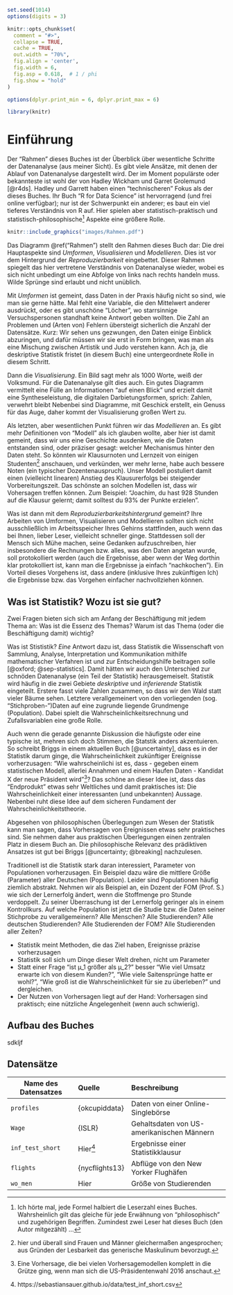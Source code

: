 
```r
set.seed(1014)
options(digits = 3)

knitr::opts_chunk$set(
  comment = "#>",
  collapse = TRUE,
  cache = TRUE,
  out.width = "70%",
  fig.align = 'center',
  fig.width = 6,
  fig.asp = 0.618,  # 1 / phi
  fig.show = "hold"
)

options(dplyr.print_min = 6, dplyr.print_max = 6)
```

```r
library(knitr)
```


# Einführung


Der "Rahmen" dieses Buches ist der Überblick über wesentliche Schritte der Datenanalyse (aus meiner Sicht). Es gibt viele Ansätze, mit denen der Ablauf von Datenanalyse dargestellt wird. Der im Moment populärste oder bekannteste ist wohl der von Hadley Wickham und Garret Grolemund [@r4ds]. Hadley und Garrett haben einen "technischeren" Fokus als der dieses Buches. Ihr Buch "R for Data Science" ist hervorragend (und frei online verfügbar); nur ist der Schwerpunkt ein anderer; es baut ein viel tieferes Verständnis von R auf. Hier spielen aber statistisch-praktisch und statistisch-philosophische[^1] Aspekte eine größere Rolle.


[^1]: Ich hörte mal, jede Formel halbiert die Leserzahl eines Buches. Wahrsheinlich gilt das gleiche für jede Erwähnung von "philosophisch" und zugehörigen Begriffen. Zumindest zwei Leser hat dieses Buch (den Autor mitgezählt) ...

```r
knitr::include_graphics("images/Rahmen.pdf")
```


Das Diagramm \@ref("Rahmen") stellt den Rahmen dieses Buch dar: Die drei Hauptaspekte sind *Umformen*, *Visualisieren* und *Modellieren*. Dies ist vor dem Hintergrund der *Reproduzierbarkeit* eingebettet. Dieser Rahmen spiegelt das hier vertretene Verständnis von Datenanalyse wieder, wobei es sich nicht unbedingt um eine Abfolge von links nach rechts handeln muss. Wilde Sprünge sind erlaubt und nicht unüblich.

Mit *Umformen* ist gemeint, dass Daten in der Praxis häufig nicht so sind, wie man sie gerne hätte. Mal fehlt eine Variable, die den Mittelwert anderer ausdrückt, oder es gibt unschöne "Löcher", wo starrsinnige Versuchspersonen standhaft keine Antwort geben wollten. Die Zahl an Problemen und (Arten von) Fehlern übersteigt sicherlich die Anzahl der Datensätze. Kurz: Wir sehen uns gezwungen, den Daten einige Einblick abzuringen, und dafür müssen wir sie erst in Form bringen, was man als eine Mischung zwischen Artistik und Judo verstehen kann. Ach ja, die deskriptive Statistik fristet (in diesem Buch) eine untergeordnete Rolle in diesem Schritt.

Dann die *Visualisierung*. Ein Bild sagt mehr als 1000 Worte, weiß der Volksmund. Für die Datenanalyse gilt dies auch. Ein gutes Diagramm vermittelt eine Fülle an Informationen "auf einen Blick" und erzielt damit eine Syntheseleistung, die digitalen Darbietungsformen, sprich: Zahlen, verwehrt bleibt Nebenbei sind Diagramme, mit Geschick erstellt, ein Genuss für das Auge, daher kommt der Visualisierung großen Wert zu.

Als letzten, aber wesentlichen Punkt führen wir das *Modellieren* an. Es gibt mehr Definitionen von "Modell" als ich glauben wollte, aber hier ist damit  gemeint, dass wir uns eine Geschichte ausdenken, wie die Daten entstanden sind, oder präziser gesagt: welcher Mechanismus hinter den Daten steht. So könnten wir Klausurnoten und Lernzeit von einigen Studenten[^2] anschauen, und verkünden, wer mehr lerne, habe auch bessere Noten (ein typischer Dozentenauspruch). Unser Modell postuliert damit einen (vielleicht linearen) Anstieg des Klausurerfolgs bei steigender Vorbereitungszeit. Das schönste an solchen Modellen ist, dass wir Vohersagen treffen können. Zum Beispiel: "Joachim, du hast 928 Stunden auf die Klausur gelernt; damit solltest du 93% der Punkte erzielen".

[^2]: hier und überall sind Frauen und Männer gleichermaßen angesprochen; aus Gründen der Lesbarkeit das generische Maskulinum bevorzugt.

Was ist dann mit dem *Reproduzierbarkeitshintergrund* gemeint? Ihre Arbeiten von Umformen, Visualisieren und Modellieren sollten sich nicht ausschließlich im Arbeitsspeicher Ihres Gehirns stattfinden, auch wenn das bei Ihnen, lieber Leser, vielleicht schneller ginge. Stattdessen soll der Mensch sich Mühe machen, seine Gedanken aufzuschreiben, hier insbesondere die Rechnungen bzw. alles, was den Daten angetan wurde, soll protokolliert werden (auch die Ergebnisse, aber wenn der Weg dorthin klar protokolliert ist, kann man die Ergebnisse ja einfach "nachkochen"). Ein Vorteil dieses Vorgehens ist, dass andere (inklusive Ihres zukünftigen Ich) die Ergebnisse bzw. das Vorgehen einfacher nachvollziehen können.


## Was ist Statistik? Wozu ist sie gut?

Zwei Fragen bieten sich sich am Anfang der Beschäftigung mit jedem Thema an: Was ist die Essenz des Themas? Warum ist das Thema (oder die Beschäftigung damit) wichtig?

Was ist Stististik? *Eine* Antwort dazu ist, dass Statistik die Wissenschaft von Sammlung, Analyse, Interpretation und Kommunikation mithilfe mathematischer Verfahren ist und zur Entscheidungshilfe beitragen solle [@oxford; @sep-statistics]. Damit hätten wir auch den Unterschied zur schnöden Datenanalyse (ein Teil der Statistik) herausgemeiselt. Statistik wird häufig in die zwei Gebiete *deskriptive* und *inferierende* Statistik eingeteilt. Erstere fasst viele Zahlen zusammen, so dass wir den Wald statt vieler Bäume sehen. Letztere verallgemeinert von den vorliegenden (sog. "Stichproben-")Daten auf eine zugrunde liegende Grundmenge (Population). Dabei spielt die Wahrscheinlichkeitsrechnung und Zufallsvariablen eine große Rolle.

Auch wenn die gerade genannte Diskussion die häufigste oder eine typische ist, mehren sich doch Stimmen, die Statstik anders akzentuieren. So schreibt Briggs in einem aktuellen Buch [@uncertainty], dass es in der Statistik darum ginge, die Wahrscheinlichkeit zukünftiger Ereignisse vorherzusagen: "Wie wahrscheinlichi ist es, dass - gegeben einem statistischen Modell, allerlei Annahmen und einem Haufen Daten - Kandidat X der neue Präsident wird"[^3]? Das schöne an dieser Idee ist, dass das "Endprodukt" etwas sehr Weltliches und damit praktisches ist: Die Wahrscheinlichkeit einer interessanten (und unbekannten) Aussage. Nebenbei ruht diese Idee auf dem sicheren Fundament der Wahrscheinlichkeitstheorie.

[^3]: Eine Vorhersage, die bei vielen Vorhersagemodellen komplett in die Grütze ging, wenn man sich die US-Präsidentenwahl 2016 anschaut.

Abgesehen von philosophischen Überlegungen zum Wesen der Statistik kann man sagen, dass Vorhersagen von Ereignissen etwas sehr praktisches sind. Sie nehmen daher aus praktischen Überlegungen einen zentralen Platz in diesem Buch an. Die philosophische Relevanz des prädiktiven Ansatzes ist gut bei Briggs [@uncertainty; @breaking] nachzulesen.

Traditionell ist die Statistik stark daran interessiert, Parameter von Populationen vorherzusagen. Ein Beispiel dazu wäre die mittlere Größe (Parameter) aller Deutschen (Population). Leider sind Populationen häufig ziemlich abstrakt. Nehmen wir als Beispiel an, ein Dozent der FOM (Prof. S.) wie sich der Lernerfolg ändert, wenn die Stoffmenge pro Stunde verdoppelt. Zu seiner Überraschung ist der Lernerfolg geringer als in einem Kontrollkurs. Auf welche Population ist jetzt die Studie bzw. die Daten seiner Stichprobe zu verallgemeinern? Alle Menschen? Alle Studierenden? Alle deutschen Studierenden? Alle Studierenden der FOM? Alle Studierenden aller Zeiten?

- Statistik meint Methoden, die das Ziel haben, Ereignisse präzise vorherzusagen
- Statistik soll sich um Dinge dieser Welt drehen, nicht um Parameter
- Statt einer Frage "ist µ_1 größer als µ_2?" besser "Wie viel Umsatz erwarte ich von diesem Kunden?", "Wie viele Saitensprünge hatte er wohl?", "Wie groß ist die Wahrscheinlichkeit für sie zu überleben?" und dergleichen.
- Der Nutzen von Vorhersagen liegt auf der Hand: Vorhersagen sind praktisch; eine nützliche Angelegenheit (wenn auch schwierig).


## Aufbau des Buches
sdkljf


## Datensätze

Name des Datensatzes  Quelle            Beschreibung  
--------------------  -----------       -----------------
`profiles`            {okcupiddata}     Daten von einer Online-Singlebörse  
`Wage`                {ISLR}            Gehaltsdaten von US-amerikanischen Männern  
`inf_test_short`      Hier[^10]         Ergebnisse einer Statistikklausur 
`flights`             {nycflights13}    Abflüge von den New Yorker Flughäfen
`wo_men`              Hier              Größe von Studierenden


[^10]: https://sebastiansauer.github.io/data/test_inf_short.csv






